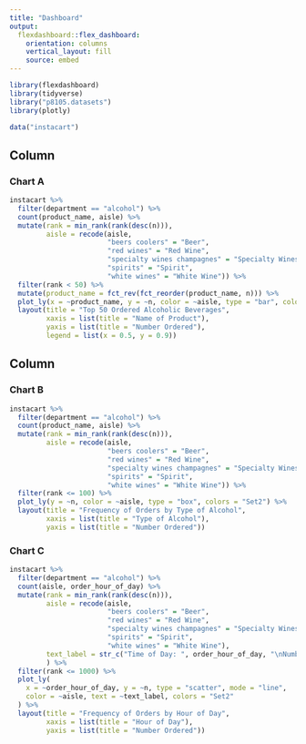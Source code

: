 ```yaml
---
title: "Dashboard"
output: 
  flexdashboard::flex_dashboard:
    orientation: columns
    vertical_layout: fill
    source: embed
---
```


```r
library(flexdashboard)
library(tidyverse)
library("p8105.datasets")
library(plotly)

data("instacart")
```

Column {data-width=500}
-----------------------------------------------------------------------

### Chart A

```r
instacart %>% 
  filter(department == "alcohol") %>%
  count(product_name, aisle) %>% 
  mutate(rank = min_rank(rank(desc(n))),
         aisle = recode(aisle,
                        "beers coolers" = "Beer",
                        "red wines" = "Red Wine",
                        "specialty wines champagnes" = "Specialty Wines/Champagnes",
                        "spirits" = "Spirit",
                        "white wines" = "White Wine")) %>%
  filter(rank < 50) %>%
  mutate(product_name = fct_rev(fct_reorder(product_name, n))) %>% 
  plot_ly(x = ~product_name, y = ~n, color = ~aisle, type = "bar", colors = "Set2") %>%
  layout(title = "Top 50 Ordered Alcoholic Beverages",
         xaxis = list(title = "Name of Product"),
         yaxis = list(title = "Number Ordered"),
         legend = list(x = 0.5, y = 0.9))
```

Column {data-width=500}
-----------------------------------------------------------------------

### Chart B

```r
instacart %>%
  filter(department == "alcohol") %>%
  count(product_name, aisle) %>% 
  mutate(rank = min_rank(rank(desc(n))),
         aisle = recode(aisle,
                        "beers coolers" = "Beer",
                        "red wines" = "Red Wine",
                        "specialty wines champagnes" = "Specialty Wines/Champagnes",
                        "spirits" = "Spirit",
                        "white wines" = "White Wine")) %>%
  filter(rank <= 100) %>%
  plot_ly(y = ~n, color = ~aisle, type = "box", colors = "Set2") %>%
  layout(title = "Frequency of Orders by Type of Alcohol",
         xaxis = list(title = "Type of Alcohol"),
         yaxis = list(title = "Number Ordered"))
```

### Chart C

```r
instacart %>%
  filter(department == "alcohol") %>%
  count(aisle, order_hour_of_day) %>% 
  mutate(rank = min_rank(rank(desc(n))),
         aisle = recode(aisle,
                        "beers coolers" = "Beer",
                        "red wines" = "Red Wine",
                        "specialty wines champagnes" = "Specialty Wines/Champagnes",
                        "spirits" = "Spirit",
                        "white wines" = "White Wine"),
         text_label = str_c("Time of Day: ", order_hour_of_day, "\nNumber Ordered: ", n)
         ) %>%
  filter(rank <= 1000) %>%
  plot_ly(
    x = ~order_hour_of_day, y = ~n, type = "scatter", mode = "line",
    color = ~aisle, text = ~text_label, colors = "Set2"
  ) %>%
  layout(title = "Frequency of Orders by Hour of Day",
         xaxis = list(title = "Hour of Day"),
         yaxis = list(title = "Number Ordered"))
```